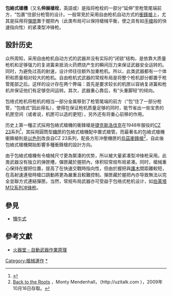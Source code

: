 {{noteTA
|G1=軍事
|G2=長度單位
|G3=Firearms
}}
{{multiple image
|align     = right
| direction = vertical
 | footer    = 圖為採用傳統設計的[[MP40冲锋枪|MP40冲锋枪]]及採用包絡式槍機設計的[[烏茲衝鋒槍|烏茲衝鋒槍]]，MP40在收起[[槍托|槍托]]後全長為630毫米，重4公斤，配10吋槍管；標準型烏茲衝鋒槍收起槍托後全長為470毫米，重3.5公斤，同樣為10吋槍管。可見包絡式槍機令槍械的總長度大幅縮短，而且減輕了重量。
 | width     = 300
 | image1    = TelescopingBolt-Externals-1.png
 | image2    = TelescopingBolt-Internals-3.png
}}
'''包絡式槍機'''（又名'''伸展槍栓'''，英語{{lang|en|telescoping bolt}}或{{lang|en|overhung bolt}}）是指将枪栓的一部分“延伸”至枪管尾端前方，“包裹”住部分枪管的设计。一般常見於采用自由枪机自动方式的[[衝鋒槍|衝鋒槍]]上，尤其是採用将[[彈匣|彈匣]]置于握把內（此类布局可以保持槍械平衡，使之具有如[[手槍|手槍]]般的快速指向性）的紧凑型冲锋枪。

==設計历史==
众所周知，采用自由枪机自动方式的武器并没有实际的“闭锁”结构，是依靠大质量枪机和足够强力的复进簧来抵消火药燃烧产生的瞬间压力来保证武器安全运转的。同时，为避免过高的射速，设计师往往额外加重枪机。所以，此类武器都有一个体积和质量相对较大的枪机。自由枪机式武器的常规布局是将整个枪机部分都置于枪管尾部之后。这样的设计存在两个弊端：首先是要求较长的机匣以容纳复进簧和枪机并保证他们有足够空间运转。其次，武器重心靠后，有“头重脚轻”的倾向。

包络式枪机将枪机的相当一部分金属移到了枪管尾端的前方（“包”住了一部分枪管，“包络式”因此得名），使得在保证枪机质量足够的同时，能节省出一些宝贵的机匣空间（或者说，机匣可以造的更短），另外还有将重心前移的作用。

历史上第一種正式採用包絡式槍機的衝鋒槍是[[捷克斯洛伐克|捷克斯洛伐克]]在1948年服役的[[CZ_25冲锋枪|CZ 23]]系列<ref>{{Cite web |url=http://world.guns.ru/smg/smg46-e.htm |title=Sa. 23 / Sa. 24 / Sa. 25 / Sa. 26 submachine gun (Czechoslovakia) |accessdate=2009-10-16 |archive-date=2006-02-07 |archive-url=https://web.archive.org/web/20060207062512/http://world.guns.ru/smg/smg46-e.htm |dead-url=no }}</ref>，其採用圓筒型[[機匣|機匣]]的包絡式槍機配中置式槍管。而最著名的包絡式槍機衝鋒槍則是[[以色列|以色列]]改良自CZ 23系列，配長方形沖壓機匣的[[烏茲衝鋒槍|烏茲衝鋒槍]]<ref>[http://files.uzitalk.com/reference/pages/article_uzihistory2.htm Back to the Roots] {{Wayback|url=http://files.uzitalk.com/reference/pages/article_uzihistory2.htm |date=20061128124145 }}，Monty Mendenhall，（http://uzitalk.com {{Wayback|url=http://uzitalk.com/ |date=20220204150243 }} ），2009年10月16日存取。</ref>，自此後包絡式槍機開始影響多種衝鋒槍的設計方向。

由于包絡式槍機有令槍械尺寸更為緊湊的优势，所以被大量紧凑型冲锋枪采用。此类武器没有独立的弹匣槽，彈匣藏於握把內，体积较常规布局紧凑。同时，槍械重心保持在握把位置，提高了在快速交戰時指向性，但由於握把與[[護木|護木]]間距離較短，在高射速連發時槍口跳動將更為嚴重且較難控制。彈匣藏於握把內亦导致無法以完全並聯方式連結彈匣。当然，常规布局武器亦可受益于包络式枪机设计，如[[貝瑞塔M12衝鋒槍|伯莱塔M12系列冲锋枪]]。

==參見==
*[[犢牛式|犢牛式]]

==參考文獻==
<div class="references-small">
<references />
* [http://www.chinesefirearms.com/110108/principles/p3.htm 火器堂 - 自動武器作業原理] {{Wayback|url=http://www.chinesefirearms.com/110108/principles/p3.htm |date=20210421232305 }}
</div>
[[Category:槍械運作|Category:槍械運作]]
[[Category:包絡式槍機衝鋒槍|*]]